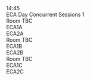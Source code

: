 <div className="ProgramLineItem">
    <div className="cpTime">
        14:45
    </div>
    <div className="cpItems">
        <div className="cpSingleEntry titleEntry">
            <div className="cpBigTitleText">
            ECA Day Concurrent Sessions 1
            </div>
        </div>
        <div className="cpSessionColumns">
            <div className="cpSessionColumn">
                <div className="cpRoom">
                    Room TBC
                </div>
                <div className="cpColumnEntry">
                    ECA1A
                </div>
                <div className="cpColumnEntry">
                    ECA2A
                </div>
            </div>
            <div className="cpSessionColumn">
                <div className="cpRoom">
                    Room TBC
                </div>
                <div className="cpColumnEntry">
                    ECA1B
                </div>
                <div className="cpColumnEntry">
                    ECA2B
                </div>
            </div>
            <div className="cpSessionColumn">
                <div className="cpRoom">
                    Room TBC
                </div>
                <div className="cpColumnEntry">
                    ECA1C
                </div>
                <div className="cpColumnEntry">
                    ECA2C
                </div>
            </div>
        </div>
    </div>
</div>